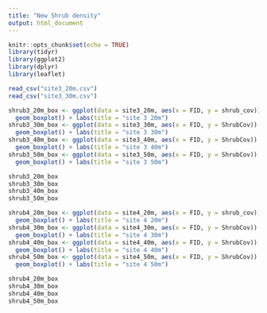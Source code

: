 ```yaml
---
title: "New Shrub density"
output: html_document
---
```


```r
knitr::opts_chunk$set(echo = TRUE)
library(tidyr)
library(ggplot2)
library(dplyr)
library(leaflet)
```

```r
read_csv("site3_20m.csv")
read_csv("site3_30m.csv")
```


```r
shrub3_20m_box <- ggplot(data = site3_20m, aes(x = FID, y = shrub_cov)) +
  geom_boxplot() + labs(title = "site 3 20m")
shrub3_30m_box <- ggplot(data = site3_30m, aes(x = FID, y = ShrubCov)) +
  geom_boxplot() + labs(title = "site 3 30m")
shrub3_40m_box <- ggplot(data = site3_40m, aes(x = FID, y = ShrubCov)) +
  geom_boxplot() + labs(title = "site 3 40m")
shrub3_50m_box <- ggplot(data = site3_50m, aes(x = FID, y = ShrubCov)) +
  geom_boxplot() + labs(title = "site 3 50m")
```

```r
shrub3_20m_box
shrub3_30m_box
shrub3_40m_box
shrub3_50m_box
```

```r
shrub4_20m_box <- ggplot(data = site4_20m, aes(x = FID, y = shrub_cov)) +
  geom_boxplot() + labs(title = "site 4 20m")
shrub4_30m_box <- ggplot(data = site4_30m, aes(x = FID, y = ShrubCov)) +
  geom_boxplot() + labs(title = "site 4 30m")
shrub4_40m_box <- ggplot(data = site4_40m, aes(x = FID, y = ShrubCov)) +
  geom_boxplot() + labs(title = "site 4 40m")
shrub4_50m_box <- ggplot(data = site4_50m, aes(x = FID, y = ShrubCov)) +
  geom_boxplot() + labs(title = "site 4 50m")
```

```r
shrub4_20m_box
shrub4_30m_box
shrub4_40m_box
shrub4_50m_box
```

